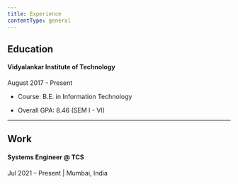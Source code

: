 ```yaml
---
title: Experience
contentType: general
---
```


## Education

#### Vidyalankar Institute of Technology

August 2017 - Present

- Course: B.E. in Information Technology

- Overall GPA: 8.46 (SEM I - VI)

---

## Work

#### Systems Engineer @ TCS

Jul 2021 – Present | Mumbai, India
